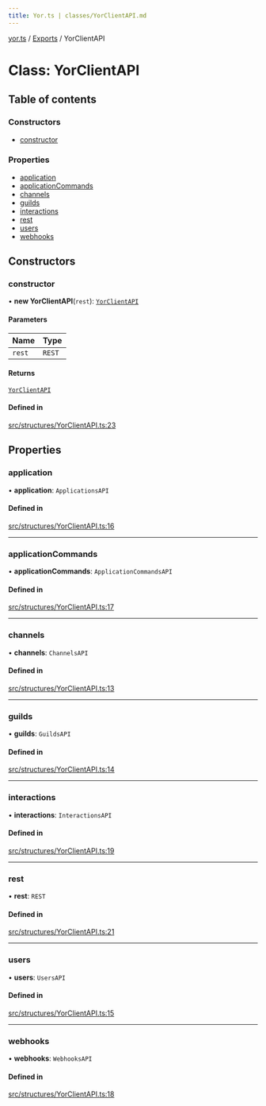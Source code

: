 ```yaml
---
title: Yor.ts | classes/YorClientAPI.md
---
```

[yor.ts](../README.md) / [Exports](../modules.md) / YorClientAPI

# Class: YorClientAPI

## Table of contents

### Constructors

- [constructor](YorClientAPI.md#constructor)

### Properties

- [application](YorClientAPI.md#application)
- [applicationCommands](YorClientAPI.md#applicationcommands)
- [channels](YorClientAPI.md#channels)
- [guilds](YorClientAPI.md#guilds)
- [interactions](YorClientAPI.md#interactions)
- [rest](YorClientAPI.md#rest)
- [users](YorClientAPI.md#users)
- [webhooks](YorClientAPI.md#webhooks)

## Constructors

### constructor

• **new YorClientAPI**(`rest`): [`YorClientAPI`](YorClientAPI.md)

#### Parameters

| Name | Type |
| :------ | :------ |
| `rest` | `REST` |

#### Returns

[`YorClientAPI`](YorClientAPI.md)

#### Defined in

[src/structures/YorClientAPI.ts:23](https://github.com/OreOreki/yor.ts/blob/ba81725/src/structures/YorClientAPI.ts#L23)

## Properties

### application

• **application**: `ApplicationsAPI`

#### Defined in

[src/structures/YorClientAPI.ts:16](https://github.com/OreOreki/yor.ts/blob/ba81725/src/structures/YorClientAPI.ts#L16)

___

### applicationCommands

• **applicationCommands**: `ApplicationCommandsAPI`

#### Defined in

[src/structures/YorClientAPI.ts:17](https://github.com/OreOreki/yor.ts/blob/ba81725/src/structures/YorClientAPI.ts#L17)

___

### channels

• **channels**: `ChannelsAPI`

#### Defined in

[src/structures/YorClientAPI.ts:13](https://github.com/OreOreki/yor.ts/blob/ba81725/src/structures/YorClientAPI.ts#L13)

___

### guilds

• **guilds**: `GuildsAPI`

#### Defined in

[src/structures/YorClientAPI.ts:14](https://github.com/OreOreki/yor.ts/blob/ba81725/src/structures/YorClientAPI.ts#L14)

___

### interactions

• **interactions**: `InteractionsAPI`

#### Defined in

[src/structures/YorClientAPI.ts:19](https://github.com/OreOreki/yor.ts/blob/ba81725/src/structures/YorClientAPI.ts#L19)

___

### rest

• **rest**: `REST`

#### Defined in

[src/structures/YorClientAPI.ts:21](https://github.com/OreOreki/yor.ts/blob/ba81725/src/structures/YorClientAPI.ts#L21)

___

### users

• **users**: `UsersAPI`

#### Defined in

[src/structures/YorClientAPI.ts:15](https://github.com/OreOreki/yor.ts/blob/ba81725/src/structures/YorClientAPI.ts#L15)

___

### webhooks

• **webhooks**: `WebhooksAPI`

#### Defined in

[src/structures/YorClientAPI.ts:18](https://github.com/OreOreki/yor.ts/blob/ba81725/src/structures/YorClientAPI.ts#L18)
